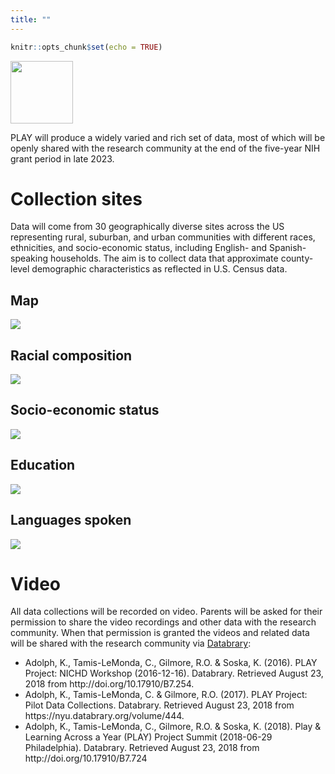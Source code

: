 ```yaml
---
title: ""
---
```


```r
knitr::opts_chunk$set(echo = TRUE)
```

<img src="img/PLAY-logo.png" height=100px/>

PLAY will produce a widely varied and rich set of data, most of which will be openly shared with the research community at the end of the five-year NIH grant period in late 2023.

# Collection sites {.tabset}

Data will come from 30 geographically diverse sites across the US representing rural, suburban, and urban communities with different races, ethnicities, and socio-economic status, including English- and Spanish-speaking households.
The aim is to collect data that approximate county-level demographic characteristics as reflected in U.S. Census data.

## Map

<img src="img/PLAY-site-map-1.png"/>

## Racial composition

<img src="img/race-by-county-all-regions-plot-1.png"/>

## Socio-economic status

<img src="img/per-capita-income-plot-1.png"/>

## Education

<img src="img/ed-attain-bars-plot-1.png"/>

## Languages spoken

<img src="img/spanish-speaking-plot-1.png"/>

# Video

All data collections will be recorded on video.
Parents will be asked for their permission to share the video recordings and other data with the research community.
When that permission is granted the videos and related data will be shared with the research community via [Databrary](http://databrary.org):

- Adolph, K., Tamis-LeMonda, C., Gilmore, R.O. & Soska, K. (2016). PLAY Project: NICHD Workshop (2016-12-16). Databrary. Retrieved August 23, 2018 from http://doi.org/10.17910/B7.254.
- Adolph, K., Tamis-LeMonda, C. & Gilmore, R.O. (2017). PLAY Project: Pilot Data Collections. Databrary. Retrieved August 23, 2018 from https://nyu.databrary.org/volume/444.
- Adolph, K., Tamis-LeMonda, C., Gilmore, R.O. & Soska, K. (2018). Play & Learning Across a Year (PLAY) Project Summit (2018-06-29 Philadelphia). Databrary. Retrieved August 23, 2018 from http://doi.org/10.17910/B7.724

